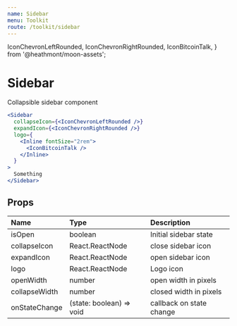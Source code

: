 ```yaml
---
name: Sidebar
menu: Toolkit
route: /toolkit/sidebar
---
```


  IconChevronLeftRounded,
  IconChevronRightRounded,
  IconBitcoinTalk,
} from '@heathmont/moon-assets';

# Sidebar

Collapsible sidebar component

```jsx react-live
<Sidebar
  collapseIcon={<IconChevronLeftRounded />}
  expandIcon={<IconChevronRightRounded />}
  logo={
    <Inline fontSize="2rem">
      <IconBitcoinTalk />
    </Inline>
  }
>
  Something
</Sidebar>
```

## Props

| Name          | Type                     | Description              |
| :------------ | :----------------------- | :----------------------- |
| isOpen        | boolean                  | Initial sidebar state    |
| collapseIcon  | React.ReactNode          | close sidebar icon       |
| expandIcon    | React.ReactNode          | open sidebar icon        |
| logo          | React.ReactNode          | Logo icon                |
| openWidth     | number                   | open width in pixels     |
| collapseWidth | number                   | closed width in pixels   |
| onStateChange | (state: boolean) => void | callback on state change |
